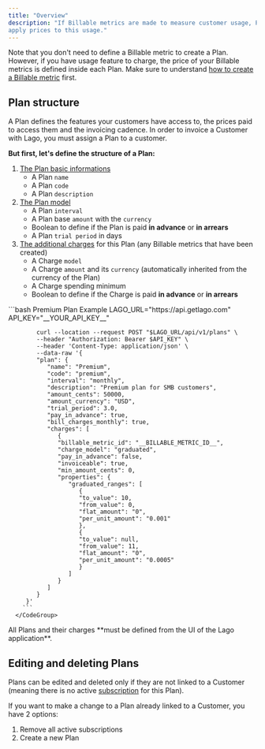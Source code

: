 ```yaml
---
title: "Overview"
description: "If Billable metrics are made to measure customer usage, Plans are made to
apply prices to this usage."
---
```


Note that you don't need to define a Billable metric to create a Plan. However,
if you have usage feature to charge, the price of your Billable metrics is
defined inside each Plan. Make sure to understand
[how to create a Billable metric](/overview) first.

## Plan structure[](#plan-structure "Direct link to heading")

A Plan defines the features your customers have access to, the prices paid to
access them and the invoicing cadence. In order to invoice a Customer with Lago,
you must assign a Plan to a customer.

**But first, let's define the structure of a Plan:**
<Tabs>
  <Tab title="Dashboard">
   1. [The Plan basic informations](#plan-structure)
      - A Plan `name`
      - A Plan `code`
      - A Plan `description`
   2. [The Plan model](/plans/plan-model)
      - A Plan `interval`
      - A Plan base `amount` with the `currency`
      - Boolean to define if the Plan is paid **in advance** or **in arrears**
      - A Plan `trial period` in days
   3. [The additional charges](/plans/charges) for this Plan (any Billable metrics
      that have been created)
      - A Charge `model`
      - A Charge `amount` and its `currency` (automatically inherited from the
      currency of the Plan)
      - A Charge spending minimum
      - Boolean to define if the Charge is paid **in advance** or **in arrears**
  </Tab>
  <Tab title="API">
      <CodeGroup>
        ```bash Premium Plan Example
            LAGO_URL="https://api.getlago.com"
            API_KEY="__YOUR_API_KEY__"

            curl --location --request POST "$LAGO_URL/api/v1/plans" \
            --header "Authorization: Bearer $API_KEY" \
            --header 'Content-Type: application/json' \
            --data-raw '{
            "plan": {
               "name": "Premium",
               "code": "premium",
               "interval": "monthly",
               "description": "Premium plan for SMB customers",
               "amount_cents": 50000,
               "amount_currency": "USD",
               "trial_period": 3.0,
               "pay_in_advance": true,
               "bill_charges_monthly": true,
               "charges": [
                  {
                  "billable_metric_id": "__BILLABLE_METRIC_ID__",
                  "charge_model": "graduated",
                  "pay_in_advance": false,
                  "invoiceable": true,
                  "min_amount_cents": 0,
                  "properties": {
                     "graduated_ranges": [
                        {
                        "to_value": 10,
                        "from_value": 0,
                        "flat_amount": "0",
                        "per_unit_amount": "0.001"
                        },
                        {
                        "to_value": null,
                        "from_value": 11,
                        "flat_amount": "0",
                        "per_unit_amount": "0.0005"
                        }
                     ]
                  }
               ]
            }
         }'
        ```
      </CodeGroup>
  </Tab>
</Tabs>
<Info>
  All Plans and their charges **must be defined from the UI of the Lago
  application**.
</Info>

## Editing and deleting Plans[](#editing-and-deleting-plans "Direct link to heading")

Plans can be edited and deleted only if they are not linked to a Customer
(meaning there is no active [subscription](/plans/subscriptions) for this Plan).

If you want to make a change to a Plan already linked to a Customer, you have 2
options:

1. Remove all active subscriptions
2. Create a new Plan

